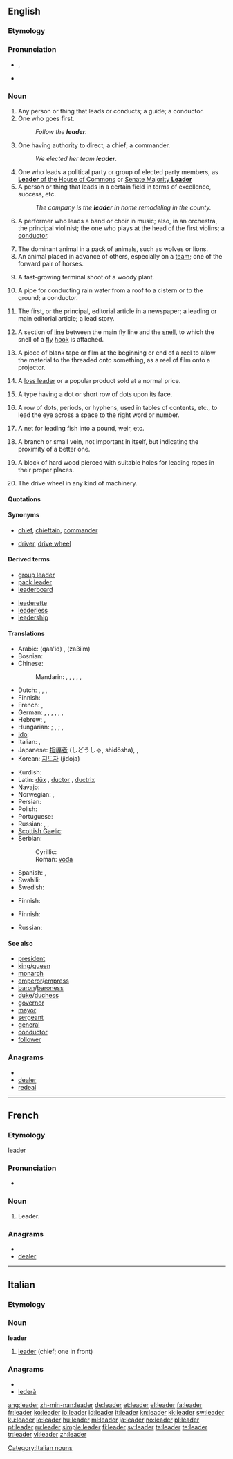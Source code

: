 {{wikipedia|dab=leader (disambiguation)}}
==English==

===Etymology===
{{suffix|lead|er}}

===Pronunciation===
* {{IPA|/ˈliːdɚ/}}, {{SAMPA|/"li:d@`/}}
* {{audio|en-us-leader.ogg|Audio (US)}}
*: {{rhymes|iːdə(r)}}

===Noun===
{{en-noun}}

# Any person or thing that leads or conducts; a guide; a conductor.
# One who goes first.
#: ''Follow the '''leader'''.''
# One having authority to direct; a chief; a commander.
#: ''We elected her team '''leader'''.''
# One who leads a political party or group of elected party members, as [[w:Leader of the House of Commons|'''Leader''' of the House of Commons]] or [[w:Senate Majority Leader|Senate Majority '''Leader''']]
# A person or thing that leads in a certain field in terms of excellence, success, etc.
#: ''The company is the '''leader''' in home remodeling in the county.''
# {{music}} A performer who leads a band or choir in music; also, in an orchestra, the principal violinist; the one who plays at the head of the first violins; a [[conductor]].
# The dominant animal in a pack of animals, such as wolves or lions.
# An animal placed in advance of others, especially on a [[team]]; one of the forward pair of horses.
# {{botany}} A fast-growing terminal shoot of a woody plant.
# A pipe for conducting rain water from a roof to a cistern or to the ground; a conductor.
# {{UK}} The first, or the principal, editorial article in a newspaper; a leading or main editorial article; a lead story.
# {{context|fishing}} A section of [[line]] between the main fly line and the [[snell]], to which the snell of a [[fly]] [[hook]] is attached.
# A piece of blank tape or film at the beginning or end of a reel to allow the material to the threaded onto something, as a reel of film onto a projector.
# {{marketing}} A [[loss leader]] or a popular product sold at a normal price.
# {{printing}} A type having a dot or short row of dots upon its face.
# {{printing|in|_|plural}} A row of dots, periods, or hyphens, used in tables of contents, etc., to lead the eye across a space to the right word or number.
# {{context|fishing}} A net for leading fish into a pound, weir, etc.
# {{context|mining}} A branch or small vein, not important in itself, but indicating the proximity of a better one.
# {{nautical}} A block of hard wood pierced with suitable holes for leading ropes in their proper places.
# {{engineering}} The drive wheel in any kind of machinery.
{{rfc}}
{{webster}}

====Quotations====
{{seecites}}

====Synonyms====
* {{sense|one with authority to direct}} [[chief]], [[chieftain]], [[commander]]
* {{sense|engineering}} [[driver]], [[drive wheel]]

====Derived terms====
{{rel-top|terms derived from ''leader (noun)''}}
* [[group leader]]
* [[pack leader]]
* [[leaderboard]]
{{rel-mid}}
* [[leaderette]]
* [[leaderless]]
* [[leadership]]
{{rel-bottom}}

====Translations====
{{trans-top|one having authority}}
* Arabic: {{Arab|[[قائد]]}} (qaa'id) {{m}}, {{Arab|[[زعيم]]}} (za3iim) {{m}}
* Bosnian: {{t-|bs|vođa|m}}
* Chinese:
*: Mandarin: {{t-|cmn|領導|sc=Hani}}, {{t-|cmn|领导|tr=lǐngdǎo|sc=Hani}}, {{t|cmn|領袖|sc=Hani}}, {{t|cmn|领袖|tr=lǐngxiù|sc=Hani}}, {{t|cmn|首領|sc=Hani}},  {{t|cmn|首领|tr=shǒulǐng|sc=Hani}}
* Dutch: {{t+|nl|leider|m}}, {{t-|nl|leidster|f}}, {{t+|nl|aanvoerder|m}}, {{t|nl|aanvoerster|f}}
* Finnish: {{t+|fi|johtaja}}
* French: {{t+|fr|chef|m}}, {{t+|fr|leader|m}}
* German: {{t|de|Anführer|m}}, {{t|de|Anführerin|f}}, {{t+|de|Leiter|m}}, {{t|de|Hauptmann|m}}, {{t+|de|Kopf|m}}, {{t+|de|Führer|m}}, {{t|de|Führerin|f}}
* Hebrew: {{t|he|מנהיג|m}}, {{t|he|מנהיגה|f}}
* Hungarian: {{t+|hu|vezető}}; {{t+|hu|vezér}}, {{t+|hu|parancsnok}}; {{t|hu|pártvezér}}, {{t+|hu|vezér}}
* [[Ido]]: {{t+|io|chefo|xs=Ido}}
* Italian: {{t+|it|capo|m}}, {{t+|it|duce|m}}
* Japanese: [[指導者]] (しどうしゃ, shidōsha), {{t+|ja|リーダー|tr=rīdā}}, {{t|ja|首領|tr=しゅりょう, shuryō}}
* Korean: [[지도자]] (jidoja)
{{trans-mid}}
* Kurdish: {{ku-Arab|[[سه‌رۆک]]}}
* Latin: [[dux|dūx]] {{m}}, [[ductor]] {{m}}, [[ductrix]] {{f}}
* Navajo: {{tø|nv|naatʼáanii}}
* Norwegian: {{t+|no|leder|m}}, {{t-|no|fører|m}}
* Persian: {{t+|fa|رهبر|xs=Persian}}
* Polish: {{t+|pl|przywódca|m}}
* Portuguese: {{t+|pt|líder|m}}
* Russian: {{t+|ru|руководитель|m|tr=rukovodítel’}}, {{t+|ru|вождь|m|tr=vožd’}},  {{t+|ru|лидер|m|tr=líder}}
* [[Scottish Gaelic]]: {{t|gd|ceannard|m}}
* Serbian:
*: Cyrillic: {{t-|sr|вођа|m|sc=Cyrl}}
*: Roman: [[vođa]] {{m}}
* Spanish: {{t-|es|líder|m|f}}, {{t-|es|dirigente|m}}
* Swahili: {{t+|sw|kiongozi|xs=Swahili}}
* Swedish: {{t+|sv|ledare|c}}
{{trans-bottom}}

{{trans-top|pipe to conduct water from the roof}}
* Finnish: {{t-|fi|syöksytorvi}}
{{trans-mid}}
{{trans-bottom}}

{{trans-top|principal article in a newspaper}}
* Finnish: {{t-|fi|pääkirjoitus}}
{{trans-mid}}
* Russian: {{t|ru|передовица|f|tr=peredovíca}}
{{trans-bottom}}

====See also====
<!--Common Leader titles-->
* [[president]]
* [[king]]/[[queen]]
* [[monarch]]
* [[emperor]]/[[empress]]
* [[baron]]/[[baroness]]
* [[duke]]/[[duchess]]
* [[governor]]
* [[mayor]]
* [[sergeant]]
* [[general]]
* [[conductor]]
* [[follower]] <!-- A spouse, so to speak. -->

===Anagrams===
* {{alphagram|adeelr}}
* [[dealer#English|dealer]]
* [[redeal#English|redeal]]

----

==French==

===Etymology===
{{etyl|en|fr}} [[leader#English|leader]]

===Pronunciation===
* {{audio|Fr-leader.ogg|Audio}}

===Noun===
{{fr-noun|m}}

# Leader.

===Anagrams===
* {{alphagram|adeelr}}
* [[dealer#French|dealer]]

----

==Italian==

===Etymology===
{{etyl|en|it}}

===Noun===
'''leader''' {{m|f|inv}}

# [[#English|leader]] (chief; one in front)

===Anagrams===
* {{alphagram|adeelr}}
* [[lederà#Italian|lederà]]

[[Category:Italian nouns]]

[[ang:leader]]
[[zh-min-nan:leader]]
[[de:leader]]
[[et:leader]]
[[el:leader]]
[[fa:leader]]
[[fr:leader]]
[[ko:leader]]
[[io:leader]]
[[id:leader]]
[[it:leader]]
[[kn:leader]]
[[kk:leader]]
[[sw:leader]]
[[ku:leader]]
[[lo:leader]]
[[hu:leader]]
[[ml:leader]]
[[ja:leader]]
[[no:leader]]
[[pl:leader]]
[[pt:leader]]
[[ru:leader]]
[[simple:leader]]
[[fi:leader]]
[[sv:leader]]
[[ta:leader]]
[[te:leader]]
[[tr:leader]]
[[vi:leader]]
[[zh:leader]]